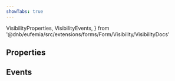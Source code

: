 ```yaml
---
showTabs: true
---
```


  VisibilityProperties,
  VisibilityEvents,
} from '@dnb/eufemia/src/extensions/forms/Form/Visibility/VisibilityDocs'

## Properties

<PropertiesTable props={VisibilityProperties} />

## Events

<PropertiesTable props={VisibilityEvents} />
